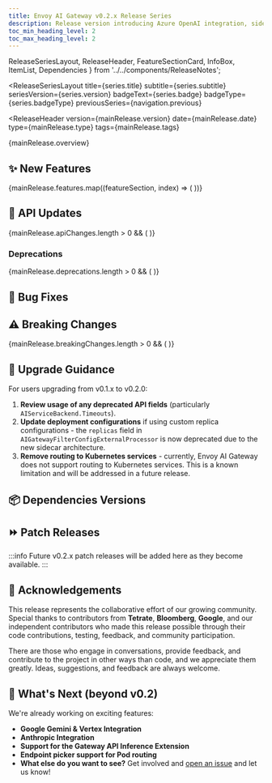 ```yaml
---
title: Envoy AI Gateway v0.2.x Release Series
description: Release version introducing Azure OpenAI integration, sidecar architecture, cross-backend failover, and enhanced CLI tools
toc_min_heading_level: 2
toc_max_heading_level: 2
---
```


  ReleaseSeriesLayout,
  ReleaseHeader,
  FeatureSectionCard,
  InfoBox,
  ItemList,
  Dependencies
} from '../../components/ReleaseNotes';


<ReleaseSeriesLayout
  title={series.title}
  subtitle={series.subtitle}
  seriesVersion={series.version}
  badgeText={series.badge}
  badgeType={series.badgeType}
  previousSeries={navigation.previous}
>

<ReleaseHeader
  version={mainRelease.version}
  date={mainRelease.date}
  type={mainRelease.type}
  tags={mainRelease.tags}
>

{mainRelease.overview}

</ReleaseHeader>

## ✨ New Features

{mainRelease.features.map((featureSection, index) => (
  <FeatureSectionCard key={index} section={featureSection} />
))}

## 🔗 API Updates

{mainRelease.apiChanges.length > 0 && (
  <ItemList items={mainRelease.apiChanges} />
)}

### Deprecations
{mainRelease.deprecations.length > 0 && (
  <ItemList items={mainRelease.deprecations} />
)}

## 🐛 Bug Fixes

<ItemList items={mainRelease.bugFixes} />

## ⚠️ Breaking Changes

{mainRelease.breakingChanges.length > 0 && (
  <ItemList items={mainRelease.breakingChanges} />
)}

## 📖 Upgrade Guidance

For users upgrading from v0.1.x to v0.2.0:

1. **Review usage of any deprecated API fields** (particularly `AIServiceBackend.Timeouts`).
1. **Update deployment configurations** if using custom replica configurations - the `replicas` field in `AIGatewayFilterConfigExternalProcessor` is now deprecated due to the new sidecar architecture.
1. **Remove routing to Kubernetes services** - currently, Envoy AI Gateway does not support routing to Kubernetes services. This is a known limitation and will be addressed in a future release.

## 📦 Dependencies Versions

<Dependencies dependencies={mainRelease.dependencies} />

## ⏩ Patch Releases

:::info
Future v0.2.x patch releases will be added here as they become available.
:::

## 🙏 Acknowledgements

This release represents the collaborative effort of our growing community. Special thanks to contributors from **Tetrate**, **Bloomberg**, **Google**, and our independent contributors who made this release possible through their code contributions, testing, feedback, and community participation.

There are those who engage in conversations, provide feedback, and contribute to the project in other ways than code, and we appreciate them greatly. Ideas, suggestions, and feedback are always welcome.


## 🔮 What's Next (beyond v0.2)

We're already working on exciting features:

- **Google Gemini & Vertex Integration**
- **Anthropic Integration**
- **Support for the Gateway API Inference Extension**
- **Endpoint picker support for Pod routing**
- **What else do you want to see?** Get involved and [open an issue](https://github.com/envoyproxy/ai-gateway/issues/new?template=feature_request.md) and let us know!


</ReleaseSeriesLayout>
